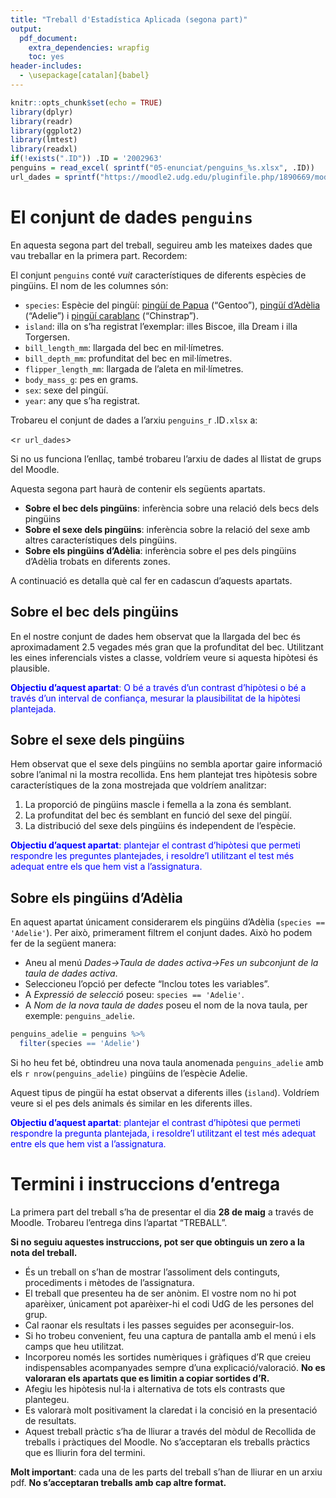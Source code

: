```yaml
---
title: "Treball d'Estadística Aplicada (segona part)"
output: 
  pdf_document: 
    extra_dependencies: wrapfig
    toc: yes
header-includes:
  - \usepackage[catalan]{babel}
---
```


```r
knitr::opts_chunk$set(echo = TRUE)
library(dplyr)
library(readr)
library(ggplot2)
library(lmtest)
library(readxl)
if(!exists(".ID")) .ID = '2002963'
penguins = read_excel( sprintf("05-enunciat/penguins_%s.xlsx", .ID))
url_dades = sprintf("https://moodle2.udg.edu/pluginfile.php/1890669/mod_folder/content/0/penguins_%s.xlsx", .ID)
```

# El conjunt de dades `penguins`

En aquesta segona part del treball, seguireu amb les mateixes dades que vau treballar en la primera part. Recordem:

El conjunt `penguins` conté _vuit_ característiques de diferents espècies de pingüins. El nom de les columnes són:

* `species`: Espècie del pingüí: [pingüí de Papua](https://ca.wikipedia.org/wiki/Ping%C3%BC%C3%AD_de_corona_blanca) ("Gentoo"), [pingüí d'Adèlia](https://ca.wikipedia.org/wiki/Ping%C3%BC%C3%AD_de_corona_blanca) ("Adelie") i [pingüí carablanc](https://ca.wikipedia.org/wiki/Ping%C3%BC%C3%AD_carablanc) ("Chinstrap").
* `island`: illa on s'ha registrat l'exemplar: illes Biscoe, illa Dream i illa Torgersen.
* `bill_length_mm`: llargada del bec en mil·límetres.
* `bill_depth_mm`: profunditat del bec en mil·límetres.
* `flipper_length_mm`: llargada de l'aleta en mil·límetres.
* `body_mass_g`: pes en grams.
* `sex`: sexe del pingüí.
* `year`: any que s'ha registrat.

Trobareu el conjunt de dades a l'arxiu `penguins_`r .ID`.xlsx` a: 

<`r url_dades`>

Si no us funciona l'enllaç, també trobareu l'arxiu de dades al llistat de grups del Moodle.


Aquesta segona part haurà de contenir els següents apartats.

* __Sobre el bec dels pingüins__: inferència sobre una relació dels becs dels pingüins
* __Sobre el sexe dels pingüins__: inferència sobre la relació del sexe amb altres característiques dels pingüins.
* __Sobre els pingüins d'Adèlia__:  inferència sobre el pes dels pingüins d'Adèlia trobats en diferents zones.

A continuació es detalla què cal fer en cadascun d'aquests apartats.

## Sobre el bec dels pingüins

En el nostre conjunt de dades hem observat que la llargada del bec és aproximadament 2.5 vegades més gran que la profunditat del bec. Utilitzant les eines inferencials vistes a classe, voldríem veure si aquesta hipòtesi és plausible.

<p style="color:blue;">__Objectiu d'aquest apartat__: O bé a través d'un contrast d'hipòtesi o bé a través d'un interval de confiança, mesurar la plausibilitat de la hipòtesi plantejada.</p>


## Sobre el sexe dels pingüins

Hem observat que el sexe dels pingüins no sembla aportar gaire informació sobre l'animal ni la mostra recollida. Ens hem plantejat tres hipòtesis sobre característiques de la zona mostrejada que voldríem analitzar:

1. La proporció de pingüins mascle i femella a la zona és semblant.
1. La profunditat del bec és semblant en funció del sexe del pingüí.
1. La distribució del sexe dels pingüins és independent de l'espècie.

<p style="color:blue;">__Objectiu d'aquest apartat__: plantejar el contrast d'hipòtesi que permeti respondre les preguntes plantejades, i resoldre'l utilitzant el test més adequat entre els que hem vist a l'assignatura.</p>

## Sobre els pingüins d'Adèlia

\begin{wrapfigure}{l}{0.25\textwidth}
\includegraphics[width=0.9\linewidth]{adelie.jpg} 
\end{wrapfigure}

En aquest apartat únicament considerarem els pingüins d'Adèlia (`species == 'Adelie'`). Per això, primerament filtrem el conjunt dades. Això ho podem fer de la següent manera:

- Aneu al menú _Dades->Taula de dades activa->Fes un subconjunt de la taula de dades activa_.
- Seleccioneu l'opció per defecte "Inclou totes les variables".
- A _Expressió de selecció_ poseu: `species == 'Adelie'`.
- A _Nom de la nova taula de dades_ poseu el nom de la nova taula, per exemple: `penguins_adelie`.

```r
penguins_adelie = penguins %>%
  filter(species == 'Adelie')
```

Si ho heu fet bé, obtindreu una nova taula anomenada `penguins_adelie` amb els `r nrow(penguins_adelie)` pingüins de l'espècie Adelie.

Aquest tipus de pingüí ha estat observat a diferents illes (`island`). Voldríem veure si el pes dels animals és similar en les diferents illes. 

<p style="color:blue;">__Objectiu d'aquest apartat__: plantejar el contrast d'hipòtesi que permeti respondre la pregunta plantejada, i resoldre'l utilitzant el test més adequat entre els que hem vist a l'assignatura.</p>

</div>

\newpage

# Termini i instruccions d'entrega

La primera part del treball s'ha de presentar el dia __28 de maig__ a través de Moodle. Trobareu l'entrega dins l'apartat "TREBALL".

__Si no seguiu aquestes instruccions, pot ser que obtinguis un zero a la nota del treball.__

* És un treball on s’han de mostrar l’assoliment dels continguts, procediments i mètodes de l’assignatura.
* El treball que presenteu ha de ser anònim. El vostre nom no hi pot aparèixer, únicament pot aparèixer-hi el codi UdG de les persones del grup.
* Cal raonar els resultats i les passes seguides per aconseguir-los.
* Si ho trobeu convenient, feu una captura de pantalla amb el menú i els camps que heu utilitzat.
* Incorporeu només les sortides numèriques i gràfiques d’R que creieu indispensables acompanyades sempre d’una explicació/valoració. __No es valoraran els apartats que es limitin a copiar sortides d’R.__
* Afegiu les hipòtesis nul·la i alternativa de tots els contrasts que plantegeu.
* Es valorarà molt positivament la claredat i la concisió en la presentació de resultats.
* Aquest treball pràctic s’ha de lliurar a través del mòdul de Recollida de treballs i pràctiques del Moodle. No s’acceptaran els treballs pràctics que es lliurin fora del termini.

__Molt important__: cada una de les parts del treball s’han de lliurar en un arxiu pdf. __No s’acceptaran treballs amb cap altre format.__

